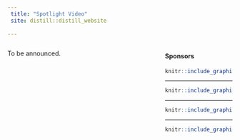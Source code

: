 ```yaml
---
 title: "Spotlight Video"
 site: distill::distill_website
 
---
```


<div style="width: 30%; float: right;">



#### Sponsors


```r
knitr::include_graphics("imgs/ut2.png")
```

-----

```r
knitr::include_graphics("imgs/uga2.png")
```

-----

```r
knitr::include_graphics("imgs/cnrs.png")
```

-----


```r
knitr::include_graphics("imgs/region.png")
```


</div>


 
<div style="width: 65%; float: left;">

To be announced.

</div>